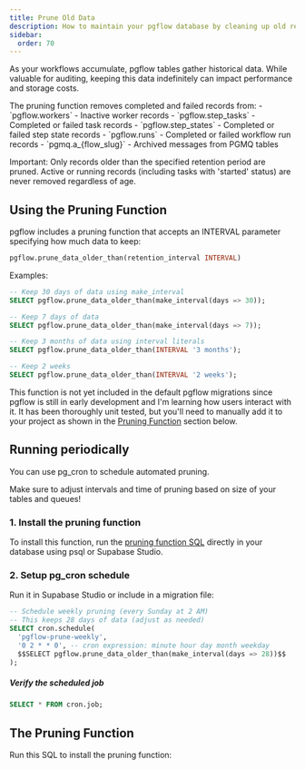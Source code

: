 ```yaml
---
title: Prune Old Data
description: How to maintain your pgflow database by cleaning up old records
sidebar:
  order: 70
---
```



As your workflows accumulate, pgflow tables gather historical data. While valuable for auditing, keeping this data indefinitely can impact performance and storage costs.

<Aside type="note" title="What gets pruned">
The pruning function removes completed and failed records from:
- `pgflow.workers` - Inactive worker records
- `pgflow.step_tasks` - Completed or failed task records
- `pgflow.step_states` - Completed or failed step state records
- `pgflow.runs` - Completed or failed workflow run records
- `pgmq.a_{flow_slug}` - Archived messages from PGMQ tables

Important: Only records older than the specified retention period are pruned. Active or running records (including tasks with 'started' status) are never removed regardless of age.
</Aside>

## Using the Pruning Function

pgflow includes a pruning function that accepts an INTERVAL parameter specifying how much data to keep:

```sql
pgflow.prune_data_older_than(retention_interval INTERVAL)
```

Examples:
```sql
-- Keep 30 days of data using make_interval
SELECT pgflow.prune_data_older_than(make_interval(days => 30));

-- Keep 7 days of data
SELECT pgflow.prune_data_older_than(make_interval(days => 7));

-- Keep 3 months of data using interval literals
SELECT pgflow.prune_data_older_than(INTERVAL '3 months');

-- Keep 2 weeks
SELECT pgflow.prune_data_older_than(INTERVAL '2 weeks');
```

<Aside type="caution">
This function is not yet included in the default pgflow migrations since pgflow is still in early development and I'm learning how users interact with it. It has been thoroughly unit tested, but you'll need to manually add it to your project as shown in the <a href="#the-pruning-function">Pruning Function</a> section below.
</Aside>

## Running periodically

You can use pg_cron to schedule automated pruning.

<Aside type="tip" title="Performance Impact">
Make sure to adjust intervals and time of pruning based on size of your tables and queues!
</Aside>

### 1. Install the pruning function

To install this function, run the [pruning function SQL](#the-pruning-function) directly in your database using psql or Supabase Studio.

### 2. Setup pg_cron schedule

Run it in Supabase Studio or include in a migration file:

```sql
-- Schedule weekly pruning (every Sunday at 2 AM)
-- This keeps 28 days of data (adjust as needed)
SELECT cron.schedule(
  'pgflow-prune-weekly',
  '0 2 * * 0', -- cron expression: minute hour day month weekday
  $$SELECT pgflow.prune_data_older_than(make_interval(days => 28))$$
);
```

##### Verify the scheduled job

```sql
SELECT * FROM cron.job;
```

## The Pruning Function

Run this SQL to install the pruning function:

<Code lang="sql" code={pruningFunctionCode} />
